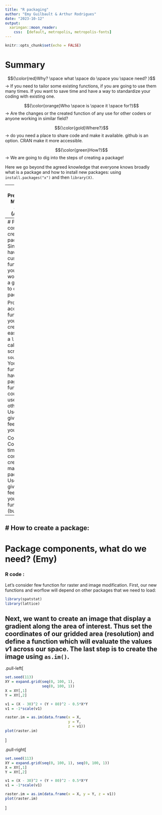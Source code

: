 ```yaml
---
title: "R packaging"
author: "Emy Guilbault & Arthur Rodrigues"
date: "2023-10-12"
output: 
  xaringan::moon_reader:
    css:  [default, metropolis, metropolis-fonts]
---
```


```r
knitr::opts_chunk$set(echo = FALSE)

```


# Summary

$${\color{red}Why? \space what \space do \space you \space need? }$$
      &rarr; If you need to tailor some existing functions, if you are going to use them many times. If you want to save time and have a way to standardize your coding with existing one.
  
  
$${\color{orange}Who \space is \space it \space for?}$$
      &rarr; Are the changes or the created function of any use for other coders or anyone working in similar field?
  
$${\color{gold}Where?}$$ 
      &rarr; do you need a place to share code and make it available. github is an option. CRAN make it more accessible.
  
$${\color{green}How?}$$ 
      &rarr; We are going to dig into the steps of creating a package!


Here we go beyond the agreed knowledge that everyone knows broadly what is a package and how to install new packages: using `install.packages("x")` and then `library(X)`.
  
  
---
# Presentation: Motivation and use (ARTHUR)

One of the main principles in good coding practice is 'do not repeat yourself'. There are some options to achieve these goal. One of them is to create a loop, when your task is only to repeat a procedure with different input. Other option is to create a custom function, which allow you to modify predefined places of your code using arguments. 
  
When we are creating a analysis or cleaning data it could be useful to write a function and let it in a separated file. Then, you only need to add a `source()` in your script to load your custom function in the R environment and you are able use it across your script. Using this approach will make your code more readable and tidy, because instead of several lines of code to do a step of your analysis, you now have only few lines of code using your custom function. Moreover, you can use it several times in your script without need to copy and paste your code and change few characters. 
  
Therefore, for a project you are working, you can create as much functions you need, and load it your scripts using the `source()` function. However, if you have created a set of functions that could be useful in other projects or for other people, it could be nice to create an R package. Which could also let your coding more susceptible to errors. 
  
---
# Pros and cons to create a package
Since you have some custom functions, you might wonder if it is a good idea to create a package. 
  
Pros:   
- Easy access to functions that you've created (it is easier to add a `library()` call in your script than a `source()`)  
- Your functions have help pages
- Your functions could be used by others
- Users could give feedback to your function 
  
Cons:  
- Could be time consuming to create and maintain a package
- Users could give feedback to your functions (bugs)

---
# How to create a package:  
---

# Package components, what do we need? (Emy)  
### R code :   
Let's consider few function for raster and image modification. First, our new functions and worflow will depend on other packages that we need to load:
```r
library(spatstat)
library(lattice)
```

Next, we want to create an image that display a gradient along the area of interest. Thus set the coordinates of our gridded area (resolution) and define a function which will evaluate the values $v1$ across our space. The last step is to create the image using `as.im()`.
---

.pull-left[
```r
set.seed(113)
XY = expand.grid(seq(0, 100, 1), 
                 seq(0, 100, 1))
X = XY[,1]
Y = XY[,2]

v1 = (X - 30)^2 + (Y + 80)^2 - 0.5*X*Y
v1 = -1*scale(v1)

raster.im = as.im(data.frame(x = X,
                             y = Y, 
                             z = v1))
plot(raster.im)
```
]

.pull-right[
```r
set.seed(113)
XY = expand.grid(seq(0, 100, 1), seq(0, 100, 1))
X = XY[,1]
Y = XY[,2]

v1 = (X - 30)^2 + (Y + 80)^2 - 0.5*X*Y
v1 = -1*scale(v1)

raster.im = as.im(data.frame(x = X, y = Y, z = v1))
plot(raster.im)
```
]
